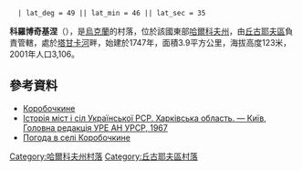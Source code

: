 {{coord|49|46|35|N|36|48|47|E|scale:100000_region:UA|display=title}}
   | lat_deg = 49 || lat_min = 46 || lat_sec = 35
'''科羅博奇基涅'''（{{lang-uk|Коробочкине}}），是[[烏克蘭|烏克蘭]]的村落，位於該國東部[[哈爾科夫州|哈爾科夫州]]，由[[丘古耶夫區|丘古耶夫區]]負責管轄，處於[[塔甘卡河|塔甘卡河]]畔，始建於1747年，面積3.9平方公里，海拔高度123米，2001年人口3,106。

==參考資料==
* [http://w1.c1.rada.gov.ua/pls/z7502/A005?rdat1=23.09.2011&rf7571=34175 Коробочкине]
* [https://web.archive.org/web/20110101185623/http://www.igsu.org.ua/Harkovskja.obl/Pervomajskij.rajon/Mironovka.html Історія міст і сіл Української РСР. Харківська область. — Київ, Головна редакція УРЕ АН УРСР, 1967]
* [http://weather.in.ua/ua/har'kovskaja/11524 Погода в селі Коробочкине]

{{DEFAULTSORT:Коробочкине}}
[[Category:哈爾科夫州村落|Category:哈爾科夫州村落]]
[[Category:丘古耶夫區村落|Category:丘古耶夫區村落]]


{{Kharkiv-geo-stub}}